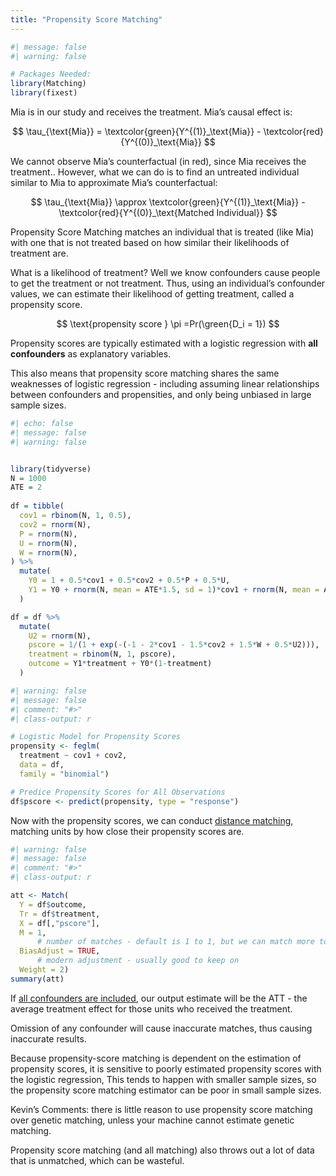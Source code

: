 ```yaml
---
title: "Propensity Score Matching"
---
```


```r
#| message: false
#| warning: false

# Packages Needed:
library(Matching)
library(fixest)
```

Mia is in our study and receives the treatment. Mia's causal effect is:

$$
\tau_{\text{Mia}} = \textcolor{green}{Y^{(1)}_\text{Mia}} - \textcolor{red}{Y^{(0)}_\text{Mia}}
$$

We cannot observe Mia's counterfactual (in red), since Mia receives the treatment.. However, what we can do is to find an untreated individual similar to Mia to approximate Mia's counterfactual:

$$
\tau_{\text{Mia}} \approx \textcolor{green}{Y^{(1)}_\text{Mia}} - \textcolor{red}{Y^{(0)}_\text{Matched Individual}}
$$

Propensity Score Matching matches an individual that is treated (like Mia) with one that is not treated based on how similar their likelihoods of treatment are.

What is a likelihood of treatment? Well we know confounders cause people to get the treatment or not treatment. Thus, using an individual's confounder values, we can estimate their likelihood of getting treatment, called a propensity score.

$$
\text{propensity score } \pi =Pr(\green{D_i = 1}) 
$$

Propensity scores are typically estimated with a logistic regression with **all confounders** as explanatory variables.

::: small
This also means that propensity score matching shares the same weaknesses of logistic regression - including assuming linear relationships between confounders and propensities, and only being unbiased in large sample sizes.
:::

```r
#| echo: false
#| message: false
#| warning: false


library(tidyverse)
N = 1000
ATE = 2
  
df = tibble(
  cov1 = rbinom(N, 1, 0.5),
  cov2 = rnorm(N),
  P = rnorm(N),
  U = rnorm(N), 
  W = rnorm(N),
) %>%
  mutate(
    Y0 = 1 + 0.5*cov1 + 0.5*cov2 + 0.5*P + 0.5*U,
    Y1 = Y0 + rnorm(N, mean = ATE*1.5, sd = 1)*cov1 + rnorm(N, mean = ATE/2)*(1-cov1)
  )

df = df %>%
  mutate(
    U2 = rnorm(N),
    pscore = 1/(1 + exp(-(-1 - 2*cov1 - 1.5*cov2 + 1.5*W + 0.5*U2))),
    treatment = rbinom(N, 1, pscore),
    outcome = Y1*treatment + Y0*(1-treatment)
  )
```

```r
#| warning: false
#| message: false
#| comment: "#>"
#| class-output: r

# Logistic Model for Propensity Scores
propensity <- feglm(
  treatment ~ cov1 + cov2,
  data = df,
  family = "binomial")

# Predice Propensity Scores for All Observations
df$pscore <- predict(propensity, type = "response")
```

Now with the propensity scores, we can conduct [distance matching](distance.qmd), matching units by how close their propensity scores are.

```r
#| warning: false
#| message: false
#| comment: "#>"
#| class-output: r

att <- Match(
  Y = df$outcome,
  Tr = df$treatment,
  X = df[,"pscore"],
  M = 1,
      # number of matches - default is 1 to 1, but we can match more to 1
  BiasAdjust = TRUE,
      # modern adjustment - usually good to keep on
  Weight = 2)
summary(att)
```

If [all confounders are included]{.underline}, our output estimate will be the ATT - the average treatment effect for those units who received the treatment.

::: small
Omission of any confounder will cause inaccurate matches, thus causing inaccurate results.
:::

Because propensity-score matching is dependent on the estimation of propensity scores, it is sensitive to poorly estimated propensity scores with the logistic regression, This tends to happen with smaller sample sizes, so the propensity score matching estimator can be poor in small sample sizes.

::: small
Kevin's Comments: there is little reason to use propensity score matching over genetic matching, unless your machine cannot estimate genetic matching.
:::

Propensity score matching (and all matching) also throws out a lot of data that is unmatched, which can be wasteful.
